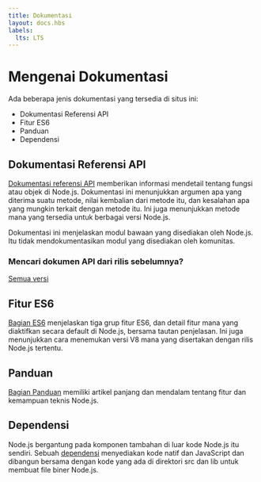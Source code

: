 ```yaml
---
title: Dokumentasi
layout: docs.hbs
labels:
  lts: LTS
---
```


# Mengenai Dokumentasi

Ada beberapa jenis dokumentasi yang tersedia di situs ini:

-   Dokumentasi Referensi API
-   Fitur ES6
-   Panduan
-   Dependensi

## Dokumentasi Referensi API

[Dokumentasi referensi API](https://nodejs.org/api/) memberikan informasi mendetail tentang fungsi atau objek di Node.js. Dokumentasi ini menunjukkan argumen apa yang diterima suatu metode, nilai kembalian dari metode itu, dan kesalahan apa yang mungkin terkait dengan metode itu. Ini juga menunjukkan metode mana yang tersedia untuk berbagai versi Node.js.

Dokumentasi ini menjelaskan modul bawaan yang disediakan oleh Node.js. Itu tidak mendokumentasikan modul yang disediakan oleh komunitas.

<div className="highlight-box">

### Mencari dokumen API dari rilis sebelumnya?

<NodeApiVersionLinks />

[Semua versi](https://nodejs.org/docs/)

</div>

## Fitur ES6

[Bagian ES6](/id/docs/es6/) menjelaskan tiga grup fitur ES6, dan detail fitur mana yang diaktifkan secara default di Node.js, bersama tautan penjelasan. Ini juga menunjukkan cara menemukan versi V8 mana yang disertakan dengan rilis Node.js tertentu.

## Panduan

[Bagian Panduan](/id/docs/guides/) memiliki artikel panjang dan mendalam tentang fitur dan kemampuan teknis Node.js.

## Dependensi

Node.js bergantung pada komponen tambahan di luar kode Node.js itu sendiri. Sebuah [dependensi](https://github.com/nodejs/node/blob/main/doc/contributing/maintaining/maintaining-dependencies.md) menyediakan kode natif dan JavaScript dan dibangun bersama dengan kode yang ada di direktori src dan lib untuk membuat file biner Node.js.
